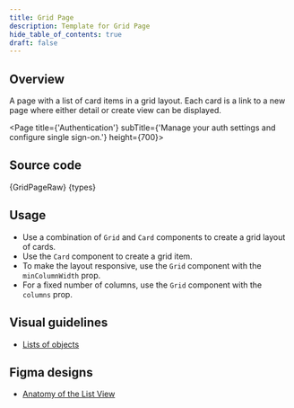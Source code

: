 ```yaml
---
title: Grid Page
description: Template for Grid Page
hide_table_of_contents: true
draft: false
---
```




## Overview

A page with a list of card items in a grid layout. Each card is a link to a new page where either detail or create view can be displayed.

<Page title={'Authentication'} subTitle={'Manage your auth settings and configure single sign-on.'} height={700}>
  <DataProvider>
    <GridPage />
  </DataProvider>
</Page>

## Source code

<CodeCollapse label="GridPage.tsx" isOpen>
  {GridPageRaw}
</CodeCollapse>
<CodeCollapse label="types.ts">{types}</CodeCollapse>

## Usage

- Use a combination of `Grid` and `Card` components to create a grid layout of cards.
- Use the `Card` component to create a grid item.
- To make the layout responsive, use the `Grid` component with the `minColumnWidth` prop.
- For a fixed number of columns, use the `Grid` component with the `columns` prop.

## Visual guidelines

- [Lists of objects](/templates/lists-of-objects)

## Figma designs

- [Anatomy of the List View](https://www.figma.com/file/Jk9PWNElaPZh2oSBWOxoWm/Joseph-Breitreiter-%7C-List-View---In-Progress?type=design&node-id=454-6362&mode=design&t=INSTd153rtu6sbBU-0)
